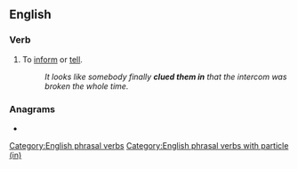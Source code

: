 ==English==

===Verb===
{{head|en|verb}}

# {{lb|en|informal}} To [[inform]] or [[tell]].
#: ''It looks like somebody finally '''clued them in''' that the intercom was broken the whole time.''

===Anagrams===
* {{anagrams|en|a=ceilnu|leucin|nuclei}}

[[Category:English phrasal verbs]]
[[Category:English phrasal verbs with particle (in)]]